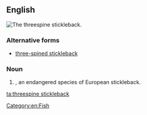 ==English==
[[Image:GasterosteusAculeatusMaleHead.JPG|thumb|The '''threespine stickleback'''.]]
{{wikipedia}}
{{wikispecies|Gasterosteus aculeatus}}
===Alternative forms===
* [[three-spined stickleback]]

===Noun===
{{en-noun|head=[[three]][[spine]] [[stickleback]]}}
{{wikipedia}}

# {{taxlink|Gasterosteus aculeatus|species}}, an endangered species of European stickleback.

[[Category:en:Fish]]

[[ta:threespine stickleback]]